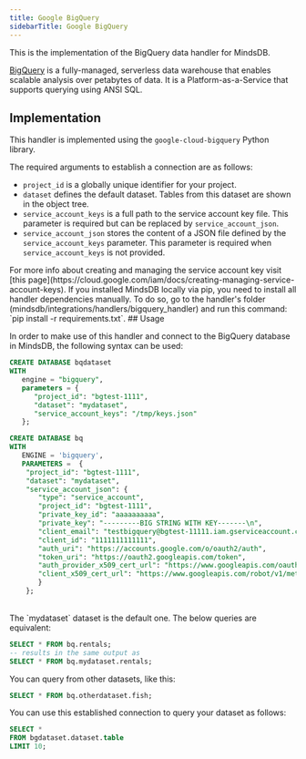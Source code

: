```yaml
---
title: Google BigQuery
sidebarTitle: Google BigQuery
---
```


This is the implementation of the BigQuery data handler for MindsDB.

[BigQuery](https://cloud.google.com/bigquery/) is a fully-managed, serverless data warehouse that enables scalable analysis over petabytes of data. It is a Platform-as-a-Service that supports querying using ANSI SQL.

## Implementation

This handler is implemented using the `google-cloud-bigquery` Python library.

The required arguments to establish a connection are as follows:

* `project_id` is a globally unique identifier for your project.
* `dataset` defines the default dataset. Tables from this dataset are shown in the object tree.
* `service_account_keys` is a full path to the service account key file. This parameter is required but can be replaced by `service_account_json`.
* `service_account_json` stores the content of a JSON file defined by the `service_account_keys` parameter. This parameter is required when `service_account_keys` is not provided.

<Tip>
For more info about creating and managing the service account key visit [this page](https://cloud.google.com/iam/docs/creating-managing-service-account-keys).
</Tip>

<Tip>
If you installed MindsDB locally via pip, you need to install all handler dependencies manually. To do so, go to the handler's folder (mindsdb/integrations/handlers/bigquery_handler) and run this command: `pip install -r requirements.txt`.
</Tip>
## Usage

In order to make use of this handler and connect to the BigQuery database in MindsDB, the following syntax can be used:

<CodeGroup>

```sql service_account_keys
CREATE DATABASE bqdataset
WITH
   engine = "bigquery",
   parameters = {
      "project_id": "bgtest-1111",
      "dataset": "mydataset",
      "service_account_keys": "/tmp/keys.json"
   };
```

```sql service_account_json
CREATE DATABASE bq
WITH
   ENGINE = 'bigquery',
   PARAMETERS =  {
    "project_id": "bgtest-1111",
    "dataset": "mydataset",
    "service_account_json": {
       "type": "service_account",
       "project_id": "bgtest-1111",
       "private_key_id": "aaaaaaaaaa",
       "private_key": "---------BIG STRING WITH KEY-------\n",
       "client_email": "testbigquery@bgtest-11111.iam.gserviceaccount.com",
       "client_id": "1111111111111",
       "auth_uri": "https://accounts.google.com/o/oauth2/auth",
       "token_uri": "https://oauth2.googleapis.com/token",
       "auth_provider_x509_cert_url": "https://www.googleapis.com/oauth2/v1/certs",
       "client_x509_cert_url": "https://www.googleapis.com/robot/v1/metadata/x509/testbigquery%40bgtest-11111.iam.gserviceaccount.com"
       }
    };
```

</CodeGroup>

<br/>

<Tip>
The `mydataset` dataset is the default one. The below queries are equivalent:

```sql
SELECT * FROM bq.rentals;
-- results in the same output as
SELECT * FROM bq.mydataset.rentals;
```

You can query from other datasets, like this:

```sql
SELECT * FROM bq.otherdataset.fish;
```
</Tip>

You can use this established connection to query your dataset as follows:

```sql
SELECT *
FROM bgdataset.dataset.table
LIMIT 10;
```
